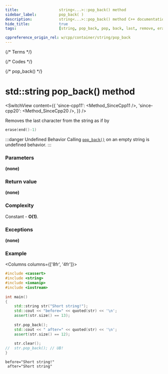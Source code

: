 ```yaml
---
title:					string<...>::pop_back() method
sidebar_label:			pop_back( )
description:			string<...>::pop_back() method C++ documentation
hide_title:				true
tags:					[string, pop_back, pop, back, last, remove, erase]

cppreference_origin_rel: w/cpp/container/string/pop_back
---
```



{/* Terms */}

{/* Codes */}

{/* pop_back() */}

# std::string pop_back() method

<SwitchView content={{
	'since-cpp11': <Method_SinceCpp11 />,
	'since-cpp20': <Method_SinceCpp20 />,
}} />

Removes the last character from the string as if by
```cpp
erase(end()-1)
````

:::danger Undefined Behavior
Calling [`pop_back()`](#) on an empty string is <Tooltip title={Term_UndefinedBehaviour}>undefined behavior</Tooltip>.
:::

### Parameters

**(none)**

### Return value

**(none)**

### Complexity

Constant - **O(1)**.

### Exceptions

**(none)**

### Example

<Columns columns={['8fr', '4fr']}>
<div>

```cpp title='Main.cpp' showLineNumbers
#include <cassert>
#include <string>
#include <iomanip>
#include <iostream>
 
int main()
{
    std::string str("Short string!");
    std::cout << "before=" << quoted(str) << '\n';
    assert(str.size() == 13);
 
    str.pop_back();
    std::cout << " after=" << quoted(str) << '\n';
    assert(str.size() == 12);
 
    str.clear();
//  str.pop_back(); // UB!
}
```

</div>
<div>

```plaintext title="Output"
before="Short string!"
 after="Short string"
```

</div>
</Columns>
